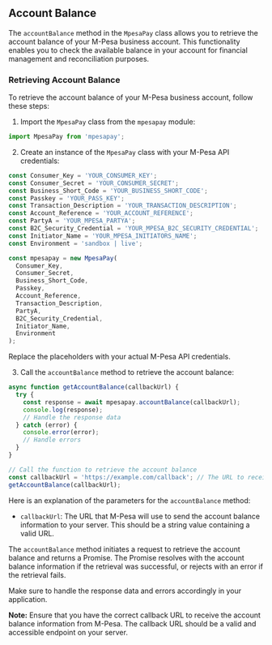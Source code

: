 ## Account Balance

The `accountBalance` method in the `MpesaPay` class allows you to retrieve the account balance of your M-Pesa business account. This functionality enables you to check the available balance in your account for financial management and reconciliation purposes.

### Retrieving Account Balance

To retrieve the account balance of your M-Pesa business account, follow these steps:

1. Import the `MpesaPay` class from the `mpesapay` module:

```javascript
import MpesaPay from 'mpesapay';
```

2. Create an instance of the `MpesaPay` class with your M-Pesa API credentials:

```javascript
const Consumer_Key = 'YOUR_CONSUMER_KEY';
const Consumer_Secret = 'YOUR_CONSUMER_SECRET';
const Business_Short_Code = 'YOUR_BUSINESS_SHORT_CODE';
const Passkey = 'YOUR_PASS_KEY';
const Transaction_Description = 'YOUR_TRANSACTION_DESCRIPTION';
const Account_Reference = 'YOUR_ACCOUNT_REFERENCE';
const PartyA = 'YOUR_MPESA_PARTYA';
const B2C_Security_Credential = 'YOUR_MPESA_B2C_SECURITY_CREDENTIAL';
const Initiator_Name = 'YOUR_MPESA_INITIATORS_NAME';
const Environment = 'sandbox | live';

const mpesapay = new MpesaPay(
  Consumer_Key,
  Consumer_Secret,
  Business_Short_Code,
  Passkey,
  Account_Reference,
  Transaction_Description,
  PartyA,
  B2C_Security_Credential,
  Initiator_Name,
  Environment
);
```

Replace the placeholders with your actual M-Pesa API credentials.

3. Call the `accountBalance` method to retrieve the account balance:

```javascript
async function getAccountBalance(callbackUrl) {
  try {
    const response = await mpesapay.accountBalance(callbackUrl);
    console.log(response);
    // Handle the response data
  } catch (error) {
    console.error(error);
    // Handle errors
  }
}

// Call the function to retrieve the account balance
const callbackUrl = 'https://example.com/callback'; // The URL to receive the account balance information
getAccountBalance(callbackUrl);
```

Here is an explanation of the parameters for the `accountBalance` method:

- `callbackUrl`: The URL that M-Pesa will use to send the account balance information to your server. This should be a string value containing a valid URL.

The `accountBalance` method initiates a request to retrieve the account balance and returns a Promise. The Promise resolves with the account balance information if the retrieval was successful, or rejects with an error if the retrieval fails.

Make sure to handle the response data and errors accordingly in your application.

**Note:** Ensure that you have the correct callback URL to receive the account balance information from M-Pesa. The callback URL should be a valid and accessible endpoint on your server.

